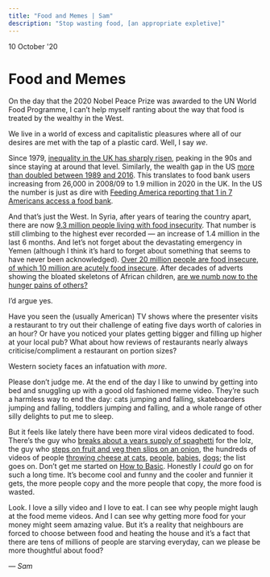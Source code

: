 ```yaml
---
title: "Food and Memes | Sam"
description: "Stop wasting food, [an appropriate expletive]"
---
```



<Date>
  10 October '20
</Date>

# Food and Memes

On the day that the 2020 Nobel Peace Prize was awarded to the UN World Food Programme, I can’t help myself ranting about the way that food is treated by the wealthy in the West.

We live in a world of excess and capitalistic pleasures where all of our desires are met with the tap of a plastic card. Well, I say _we_.

Since 1979, [inequality in the UK has sharply risen](https://www.equalitytrust.org.uk/how-has-inequality-changed), peaking in the 90s and since staying at around that level. Similarly, the wealth gap in the US [more than doubled between 1989 and 2016](https://www.pewresearch.org/fact-tank/2020/02/07/6-facts-about-economic-inequality-in-the-u-s/). This translates to food bank users increasing from 26,000 in 2008/09 to 1.9 million in 2020 in the UK. In the US the number is just as dire with [Feeding America reporting that 1 in 7 Americans access a food bank](https://www.feedingamerica.org/sites/default/files/research/hunger-in-america/hia-2014-executive-summary.pdf).

And that’s just the West. In Syria, after years of tearing the country apart, there are now [9.3 million people living with food insecurity](https://www.wfp.org/countries/syrian-arab-republic). That number is still climbing to the highest ever recorded — an increase of 1.4 million in the last 6 months. And let’s not forget about the devastating emergency in Yemen (although I think it’s hard to forget about something that seems to have never been acknowledged). [Over 20 million people are food insecure, of which 10 million are acutely food insecure](https://www.wfp.org/emergencies/yemen-emergency). After decades of adverts showing the bloated skeletons of African children, [are we numb now to the hunger pains of others?](https://www.businessinsider.com/showing-pictures-of-starving-people-in-africa-has-stopped-working-for-charities-2012-12?r=US&IR=T)

I’d argue yes.

Have you seen the (usually American) TV shows where the presenter visits a restaurant to try out their challenge of eating five days worth of calories in an hour? Or have you noticed your plates getting bigger and filling up higher at your local pub? What about how reviews of restaurants nearly always criticise/compliment a restaurant on portion sizes?

Western society faces an infatuation with _more_.

Please don’t judge me. At the end of the day I like to unwind by getting into bed and snuggling up with a good old fashioned meme video. They’re such a harmless way to end the day: cats jumping and falling, skateboarders jumping and falling, toddlers jumping and falling, and a whole range of other silly delights to put me to sleep.

But it feels like lately there have been more viral videos dedicated to food. There’s the guy who [breaks about a years supply of spaghetti](https://www.youtube.com/watch?v=hwj48kKxobg) for the lolz, the guy who [steps on fruit and veg then slips on an onion](https://www.youtube.com/watch?v=SeASt6UeBfA), the hundreds of videos of people [throwing cheese at cats](https://www.youtube.com/watch?v=rQgXkNYHhKU), [people](https://www.youtube.com/watch?v=AN9dCvA4-LQ), [babies](https://www.youtube.com/watch?v=G4Qh2Q-Nws4), [dogs](https://www.youtube.com/watch?v=jqQJ-7sq9wc); the list goes on. Don’t get me started on [How to Basic](https://www.youtube.com/user/HowToBasic). Honestly I _could_ go on for such a long time. It’s become cool and funny and the cooler and funnier it gets, the more people copy and the more people that copy, the more food is wasted.

Look. I love a silly video and I love to eat. I can see why people might laugh at the food meme videos. And I can see why getting more food for your money might seem amazing value. But it’s a reality that neighbours are forced to choose between food and heating the house and it’s a fact that there are tens of millions of people are starving everyday, can we please be more thoughtful about food?

_&mdash; Sam_